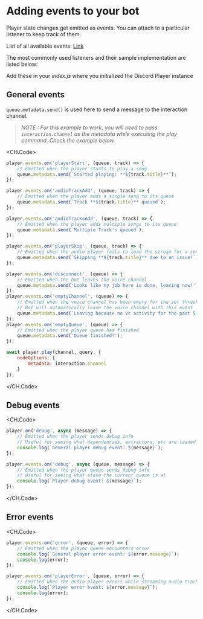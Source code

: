 # Adding events to your bot

Player state changes get emitted as events. You can attach to a particular listener to keep track of them.

List of all available events: [Link](/docs/discord-player/type/GuildQueueEvents)

The most commonly used listeners and their sample implementation are listed below:

Add these in your _index.js_ where you initialized the Discord Player instance

## General events

`queue.metadata.send()` is used here to send a message to the interaction channel.

> _NOTE : For this example to work, you will need to pass `interaction.channel` as the metadata while executing the play command. Check the example below._

<CH.Code>

```js events.js
player.events.on('playerStart', (queue, track) => {
    // Emitted when the player starts to play a song
    queue.metadata.send(`Started playing: **${track.title}**`);
});

player.events.on('audioTrackAdd', (queue, track) => {
    // Emitted when the player adds a single song to its queue
    queue.metadata.send(`Track **${track.title}** queued`);
});

player.events.on('audioTracksAdd', (queue, track) => {
    // Emitted when the player adds multiple songs to its queue
    queue.metadata.send(`Multiple Track's queued`);
});

player.events.on('playerSkip', (queue, track) => {
    // Emitted when the audio player fails to load the stream for a song
    queue.metadata.send(`Skipping **${track.title}** due to an issue!`);
});

player.events.on('disconnect', (queue) => {
    // Emitted when the bot leaves the voice channel
    queue.metadata.send('Looks like my job here is done, leaving now!');
});
player.events.on('emptyChannel', (queue) => {
    // Emitted when the voice channel has been empty for the set threshold
    // Bot will automatically leave the voice channel with this event
    queue.metadata.send(`Leaving because no vc activity for the past 5 minutes`);
});
player.events.on('emptyQueue', (queue) => {
    // Emitted when the player queue has finished
    queue.metadata.send('Queue finished!');
});
```

```js play.js
await player.play(channel, query, {
    nodeOptions: {
        metadata: interaction.channel
    }
});
```

</CH.Code>

## Debug events

<CH.Code>

```js events.js
player.on('debug', async (message) => {
    // Emitted when the player sends debug info
    // Useful for seeing what dependencies, extractors, etc are loaded
    console.log(`General player debug event: ${message}`);
});

player.events.on('debug', async (queue, message) => {
    // Emitted when the player queue sends debug info
    // Useful for seeing what state the current queue is at
    console.log(`Player debug event: ${message}`);
});
```

</CH.Code>

## Error events

<CH.Code>

```js events.js
player.events.on('error', (queue, error) => {
    // Emitted when the player queue encounters error
    console.log(`General player error event: ${error.message}`);
    console.log(error);
});

player.events.on('playerError', (queue, error) => {
    // Emitted when the audio player errors while streaming audio track
    console.log(`Player error event: ${error.message}`);
    console.log(error);
});
```

</CH.Code>
